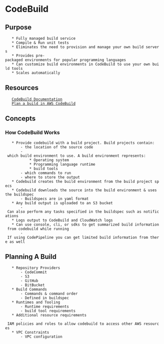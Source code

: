 = CodeBuild =

== Purpose ==
    * Fully managed build service
    * Compile & Run unit tests
    * Eliminates the need to provision and manage your own build servers
    * Provides pre-packaged environments for popular programming languages
    * Can customize build environments in CodeBuild to use your own build tools
    * Scales automatically

== Resources ==
    [[https://docs.aws.amazon.com/codebuild/index.html|CodeBuild Documentation]]
    [[https://docs.aws.amazon.com/codebuild/latest/userguide/planning.html|Plan a build in AWS CodeBuild]]

== Concepts ==

=== How CodeBuild Works ===
    * Provide codebuild with a build project. Build projects contain:
        - the location of the source code
        - which build environment to use. A build environment represents:
            * Operating system
            * Programming language runtime
            * build tools
        - which commands to run
        - where to store the output
    * Codebuild creates the build environment from the build project specs
    * Codebuild downloads the source into the build environment & uses the buildspec
        - Buildspecs are in yaml format
    * Any build output is uploaded to an S3 bucket
        - Can also perform any tasks specified in the buildspec such as notifications
    * Logs output to CodeBuild and CloudWatch logs
    * Can use console, cli, or sdks to get summarized build information from codebuild while running
        - If using CodePipeline you can get limited build information from there as well

== Planning A Build ==
    * Repository Providers
        - CodeCommit
        - S3
        - GitHub
        - BitBucket
    * Build Commands
        - Commands & command order
        - Defined in buildspec
    * Runtimes and Tooling
        - Runtime requirements
        - build tool requirements
    * Additional resource requirements
        - IAM policies and roles to allow codebuild to access other AWS resources
    * VPC Constraints
        - VPC configuration
